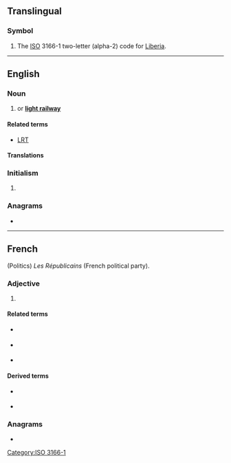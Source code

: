 {{also|lr|Lr|.lr}}
==Translingual==

===Symbol===
{{head|mul|symbol}}

# The [[ISO]] 3166-1 two-letter (alpha-2) code for [[Liberia]].

[[Category:ISO 3166-1]]

----

==English==

===Noun===
{{en-noun|~}}
# {{abbreviation of|en|light rail}} or '''[[light railway]]'''

====Related terms====
* [[LRT]] {{gloss|[[light rail transit]]}}

====Translations====
{{trans-top|light rail}}

{{trans-mid}}
{{trans-bottom}}

===Initialism===

# {{lb|en|computing}} {{initialism of|en|[[left|'''L'''eft]] to right, reversed [[rightmost|'''R'''ightmost]] derivation}} {{gloss|used with [[parser]]s}}

===Anagrams===
* {{anagrams|en|a=lr|RL}}

----

==French==
(Politics) ''Les Républicains'' (French political party).

{{rfc-header|lang=fr|Initialism}}
{{en-initialism}}

===Adjective===
{{en-adj|-}}

# {{abbreviation of|en|[[long]] [[range]]}}

====Related terms====
* {{l|fr|SR}} {{gloss|[[short]] [[range]]}}
* {{l|fr|IR}} {{gloss|[[intermediate]] [[range]]}}
* {{l|fr|MR}} {{gloss|[[medium]] [[range]]}}

====Derived terms====
* {{l|fr|LRASM}} {{gloss|long range anti-ship missile}}
* {{l|fr|LRBM}} {{gloss|long range ballistic missile}}

===Anagrams===
* {{anagrams|en|a=lr|RL}}